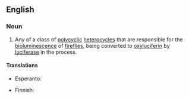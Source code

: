 ==English==
{{wikipedia}}

===Noun===
{{en-noun}}

# {{lb|en|biochemistry}} Any of a class of [[polycyclic]] [[heterocycle]]s that are responsible for the [[bioluminescence]] of [[firefly|fireflies]], being converted to [[oxyluciferin]] by [[luciferase]] in the process.

====Translations====
{{trans-top|biochemistry: any of a class of polycyclic heterocycles}}
* Esperanto: {{t|eo|luciferino}}
{{trans-mid}}
* Finnish: {{t|fi|lusiferiini}}
{{trans-bottom}}